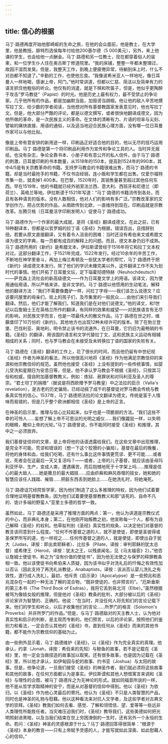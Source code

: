 ```yaml
---
---
---
```

title: 信心的根据
---




马丁·路德再度开始他那崎岖的生命之旅，在他的会众面前，他是教士，在大学里，他是教授。腓特烈选侯每年付给他200基尔德（5 000美元），另外，来上他课的学生，也会给他一点酬金。马丁·路德和另一位教士，现在都穿着俗人的装束，和一位学生仆人住在奥古斯丁修道院里。“我的床铺，整整一年都未整理过，故因汗湿而发臭。但是，我整天工作，到晚上便疲倦异常，待躺到床上时，什么不对劲都不知道了。”辛勤的工作，也使他忘食。“我像波希米亚人一样地吃，像日耳曼人一样地喝，感谢上帝，阿门。”他时常讲道，但都以仁慈、简洁以及简单有力的语言抓住他粗俗的听众。他仅有的消遣，就是下棋和吹笛子，但是，他似乎更陶醉于攻击“罗马教徒”（Papist）的时光。他是历史上最有权力，最不受禁止的争论家。几乎他所有的作品，都是加幽默当盐，加毁谤当胡椒。他让他的敌人辛苦地撰写拉丁文，给少数的学者阅读，当他想对所有基督教国家发表意见时，他也写拉丁文。但是，他大部分严酷的评论，都是以德文撰写，或者很快地翻译成德文，因为他所做的革命，是一次民族主义的革命。在文体的清晰有力、片语的坦率与尖刻、譬喻的痛快直接、用语的通俗，以及适当地迎合民族心理方面，没有哪一位日耳曼作家可以与他比拟。

像是上帝有意安排的新用途一样，印刷品正好适合他的目的，他以无尽的技巧运用印刷品。马丁·路德是第一个将印刷品利用作为宣传和争论工具的人。当时并无报纸，也没有杂志，争论全靠书本、小册子和有意公开的私人信件。由于马丁·路德的刺激，日耳曼印刷的书本数量，从1518年的150本，提高到1524年的990本，其中4/5是有关宗教革命的书籍。支持罗马教会的书籍很难出售，而马丁·路德的书籍，却是当时最抢手的书籍，不仅书店经销，连小贩和学生都在出售。仅爱尔福特市集一处，就卖掉1 400本。在巴黎，1520年时，其销售量甚至超过其他任何东西。早在1519年，他的书籍就已经外销至法兰西、意大利、西班牙和尼德兰（即荷兰）、英格兰等地。伊拉斯谟于1521年写道：“马丁·路德的书籍流传到各处，而且有各种语言的版本。没有人敢相信，他对人们的影响有多广泛。”宗教改革家的文学创作力，把占优势的作品，从南欧传到北欧，一直维持到现在。印刷品就是宗教改革。左腾贝格（日耳曼活字印刷发明人）促使马丁·路德成功。

马丁·路德作为一个作家的最大成就，是将《圣经》翻译成德文。在此之前，已有18种翻译本，但都是以哲罗姆的拉丁语《圣经》为根据，错误百出，且措辞别扭。若要从原文直接翻译，又有着令人沮丧的困难：当时还没有希伯来文或希腊文译为德文的字典，每一页都有成百的解释上的问题。而且，德文本身仍旧不成熟。马丁·路德所用的《新约》是希腊文本，伊拉斯谟曾经于1516年将它和拉丁文本校对过。这部分翻译工作，于1521年完成，1522年发行。经过10余年的辛苦工作，不断地在神学里奋斗，再加上梅兰希顿及一些犹太学者的帮忙，马丁·路德终于把《新约》译成德文本发行。除了他们的学识未臻完美以外，这件翻译工作不失为划时代的事情。他们开拓了日耳曼文坛，定下瑙霍彻德特赫（Neuhochdeutsch）——萨克森上流社会的新高级德文——作为日耳曼文学上的用语。该译文，因为使用通俗用语，所以严格来讲，是非文学的。马丁·路德以他惯用的生动笔法，解释他的翻译方法：“我们不需要像蠢驴一样，问拉丁字母——我们该怎么说德文？应该要问屋里的母亲们，街上的孩子们，及市集里的一般民众……由他们来引导我们翻译。然后，他们才能了解我们，知道我们是在对他们说德文。”他的译文，和1世纪以后詹姆士王在英格兰所作的翻译，有同样的效果和威望——对民族语言有无尽的影响，对民族文学而言，也是一项最伟大的散文作品。马丁·路德在世之时，维藤堡印了10万份的《新约》。其他地方也出现12种未经许可的版本。除了在勃兰登堡、巴伐利亚、奥地利，明令禁止该书的流通外，在日耳曼，它仍旧为最畅销的书籍。《圣经》的翻译，用该国的语言和文学代替拉丁文，这和民族主义运动有相辅相成的关系；同时，也与罗马教会在未接受及未转换拉丁语的国家的失败有关。

马丁·路德在《圣经》翻译的工作上，花了很长的时间，而且他仍留有中世纪视《圣经》作者为神圣的看法，所以他很高兴地将《圣经》作为他满足宗教信仰的来源和他宗教信仰的规范。虽然他也接受《圣经》上没有提到的一些传统事情，如婴儿受洗和星期日为安息日等，但是，他不承认罗马教会不根据《圣经》，只按其习俗和权威，擅自附加基督教教义。例如：炼狱、赦罪状和对玛利亚及圣人的尊崇。“君士坦丁的捐赠”（据说是将西欧赠予罗马教皇）中之法拉的启示（Valla's revelation），是古老的历史骗局，已经动摇了成千的基督徒对罗马教会传统与教条真实性的信心。1537年，马丁·路德把法拉的论文翻译为德文。传统是富于人情味而易错的，但是几乎整个欧洲都相信《圣经》是上帝的正言。

在神圣的启示里，推理与信心比较起来，似乎也是一项脆弱的方法。“我们这些不幸的可怜人……妄想了解上帝不可思议的光明之威仪……我们像鼹鼠一样，以失明的眼睛，瞻仰上帝的光轮。”马丁·路德曾说，你不能同时接受《圣经》和推理，其中之一必须放弃。

我们基督徒信仰的文章，是上帝将他的话语透露给我们。在这些文章中出现推理，是完全不可能、荒谬和错误的（想一下这个狡猾的小骗局）。基督在最后的晚餐，将他的身体和血，给我们吃喝，还有什么事比这件事情更荒谬、更不可能……或者说，死者会在这最后一天又复活吗？——或者，上帝的儿子基督，就应该由圣母玛利亚怀孕、生产，变成人类，遭遇痛苦，而后抱憾地死于十字架上吗……推理是信心的最大敌人……她是撒旦的最大娼妓……应由疥癣和麻风吞噬的妓女，她和她的智慧应该任人践踏、摧毁……把脏东西丢到她脸上……在她洗礼时，将她淹死。



马丁·路德诅咒经院哲学家，因为他们制造了这么多推理的特权，因为他们试着要合理地证明基督教教条，因为他们试着要使基督教教义和那“该死的、自命不凡的、诡计多端的野蛮人”亚里士多德的哲学一致。

虽然如此，马丁·路德还是采用了推理方面的两点：第一，他认为讲道是宗教仪式的中心，而非典礼本身；第二，在他刚开始叛教之初，他宣称每一个人，都有为自己解释《圣经》的权利。他草拟判别《圣经》真实性的规条，以决定他们对基督的教言该同意到什么程度。“任何不传基督之道的人，就不是使徒，即使是圣彼得或圣保罗所写的道，也一样视之……任何传基督之道的人，就是使徒，即使出自于犹大（Judas，译按：即出卖耶稣者）、比拉多（Pilate，译按：审判耶稣的犹太总督）或希律王（Herod，译按：犹太之王，以残虐闻名，见《马太福音》2）。”他否认詹姆士使徒书，称之为“没有价值的使徒书”，因为他无法使之与保罗的释罪教条相一致。他以该使徒书向希伯来人质疑，因为该书似乎对洗礼后的忏悔之有效性加以否认（因此支持了再洗礼派教徒，Anabaptists，译按：该派否认婴儿洗礼之有效性，遂行成人洗礼）。最初，他斥责《启示录》（Apocalypse）是一些预兆和恶兆混杂在一起的一种无法了解的混合物，“既非使徒的，也非预言的”。“厄斯垂斯的第三本书（The Third Book of Esdras），我将它丢到易北河（Elbe）。”虽然根据被骂为像妓女般的推理，但是他对《圣经》教条的批判，大部分被以后的《圣经》评论家评为智慧的、正确的。他说：“在当时，并没任何人将先知们的言论记载下来。他们的学生和听众，以后才收集他们的言论……所罗门的格言（Solomon's Proverbs）并非所罗门的作品。”但是，与马丁·路德敌对的天主教人士，认为他对真实性和启示的判断，是主观而专断的。他们预言，以后的评论家，按照他们的鉴别力和看法，一定会否认其他的《圣经》书，直到任何从《圣经》而来的其他书籍，都不能作为宗教信仰的基础为止。

由一些例外显示着，马丁·路德维护《圣经》，以《圣经》作为完全真实的真理。他承认，约拿（Jonah，译按：希伯来的先知）与鲸鱼的故事，若不是记载在《圣经》里，他一定会当做捏造的故事加以取笑。还有很多故事，也是因为记载在《圣经》里，所以他才承认，如伊甸园与蛇的故事、约书亚（Joshua）与太阳的故事。但是，他争论道，一旦我们接受《圣经》的神圣作者，我们就必须将这些故事和其他的故事，在任何方面都认为是事实。伊拉斯谟和其他人想借寓言来调和《圣经》与理性的企图，被马丁·路德斥之为无神论的形式。就如同福音所说的一样，他不是从哲学求取精神的安宁，而是从对基督的信仰中得到。他以《圣经》为依归，以《圣经》作为他心灵最后的寄托。他认为《圣经》不只是人类智慧的产品，同时也是神圣的礼物与慰藉。他以这种看法来对抗人文学者，及这些学者对古典文学的崇拜。《圣经》教我们如何去看、感觉、了解和领悟信、望、爱等等一些远非人类理性所能胜任者。当灾难压迫我们时，《圣经》教导我们，这些美德如何把光明照射进黑暗，以及当我们结束在世上穷困潦倒的一生时，还有另外一个永恒的生命。若问：《圣经》神圣的灵感根源于什么？马丁·路德回答得很简单：“根源于《圣经》本身的教言——只有上帝赋予灵感的人，才能写就如此深奥、如此慰藉人心的信仰。”
